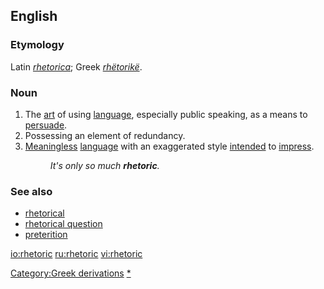 ==English==

===Etymology===
Latin ''[[rhetorica]]''; Greek ''[[rhëtorikë]]''.

===Noun===
{{en-noun|-}}

# The [[art]] of using [[language]], especially public speaking, as a means to [[persuade]].
# Possessing an element of redundancy.
# [[meaningless|Meaningless]] [[language]] with an exaggerated style [[intend]]ed to [[impress]].
#:''It's only so much '''rhetoric'''.''

===See also===
*[[rhetorical]]
*[[rhetorical question]]
*[[preterition]] <!--  you don't speak of something but you evoke it under a negative way -->
{{pedialite}}

[[Category:Greek derivations]]
[[Category:Rhetoric|*]]

[[io:rhetoric]]
[[ru:rhetoric]]
[[vi:rhetoric]]